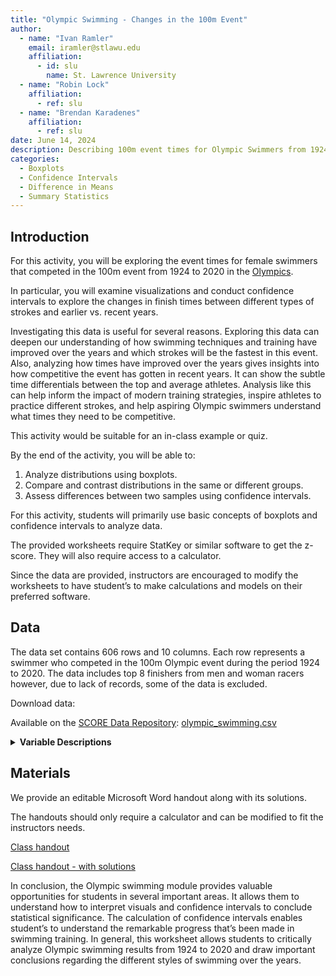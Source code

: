 ```yaml
---
title: "Olympic Swimming - Changes in the 100m Event"
author:
  - name: "Ivan Ramler"
    email: iramler@stlawu.edu
    affiliation:
      - id: slu
        name: St. Lawrence University
  - name: "Robin Lock"
    affiliation:
      - ref: slu
  - name: "Brendan Karadenes"
    affiliation:
      - ref: slu
date: June 14, 2024
description: Describing 100m event times for Olympic Swimmers from 1924 to 2020
categories: 
  - Boxplots
  - Confidence Intervals
  - Difference in Means
  - Summary Statistics
---
```


## Introduction

For this activity, you will be exploring the event times for female swimmers that competed in the 100m event from 1924 to 2020 in the [Olympics](https://olympics.com/en/paris-2024/sports/swimming){target="_blank"}.

In particular, you will examine visualizations and conduct confidence intervals to explore the changes in finish times between different types of strokes and earlier vs. recent years.

Investigating this data is useful for several reasons. Exploring this data can deepen our understanding of how swimming techniques and training have improved over the years and which strokes will be the fastest in this event. Also, analyzing how times have improved over the years gives insights into how competitive the event has gotten in recent years. It can show the subtle time differentials between the top and average athletes. Analysis like this can help inform the impact of modern training strategies, inspire athletes to practice different strokes, and help aspiring Olympic swimmers understand what times they need to be competitive.

::: {.callout-note collapse="true" title="Activity Length" appearance="minimal"}
This activity would be suitable for an in-class example or quiz.
:::

::: {.callout-note collapse="true" title="Learning Objectives" appearance="minimal"}
By the end of the activity, you will be able to:

1.  Analyze distributions using boxplots.
2.  Compare and contrast distributions in the same or different groups.
3.  Assess differences between two samples using confidence intervals.
:::

::: {.callout-note collapse="true" title="Methods" appearance="minimal"}
For this activity, students will primarily use basic concepts of boxplots and confidence intervals to analyze data.
:::

::: {.callout-note collapse="true" title="Technology Requiremens" appearance="minimal"}
The provided worksheets require StatKey or similar software to get the z-score. They will also require access to a calculator.

Since the data are provided, instructors are encouraged to modify the worksheets to have student's to make calculations and models on their preferred software.
:::

## Data

The data set contains 606 rows and 10 columns. Each row represents a swimmer who competed in the 100m Olympic event during the period 1924 to 2020. The data includes top 8 finishers from men and woman racers however, due to lack of records, some of the data is excluded.

Download data:

Available on the [SCORE Data Repository](https://data.scorenetwork.org/): [olympic_swimming.csv](https://github.com/SCOREnetworkorg/sports-data-repository/raw/main/data/olympic_swimming.csv)

<details>

<summary><b>Variable Descriptions</b></summary>

| Variable    | Description                                                                           |
|------------------|------------------------------------------------------|
| Location    | hosting city of the Olympics that the swimmer competed in                             |
| Year        | year that the swimmer competed                                                        |
| dist_m      | distance in meters of the race                                                        |
| Stroke      | Backstroke, Breaststroke, Butterfly, or Freestyle                                     |
| Gender      | gender of swimmer (Male or Female)                                                    |
| Team        | 3 letter country code the swimmer is affiliated with                                  |
| Athlete     | first and last name of the swimmer                                                    |
| Results     | time, in seconds, that the swimmer completed the race                                 |
| Rank        | place of the swimmer in the event out of four                                         |
| time_period | time period that olympian swam in, either "early" (1924-1972) or "recent" (1976-2020) |

**Data Source**

[Kaggle Olympic Swimming 1912 to 2020](https://www.kaggle.com/datasets/datasciencedonut/olympic-swimming-1912-to-2020){target="_blank"}

</details>

## Materials

We provide an editable Microsoft Word handout along with its solutions.

The handouts should only require a calculator and can be modified to fit the instructors needs.

[Class handout](olympic_swim_ws.docx)

[Class handout - with solutions](Swim_WS_Key.docx)

::: {.callout-note collapse="true" title="Conclusion" appearance="minimal"}
In conclusion, the Olympic swimming module provides valuable opportunities for students in several important areas. It allows them to understand how to interpret visuals and confidence intervals to conclude statistical significance. The calculation of confidence intervals enables student's to understand the remarkable progress that's been made in swimming training. In general, this worksheet allows students to critically analyze Olympic swimming results from 1924 to 2020 and draw important conclusions regarding the different styles of swimming over the years.
:::
